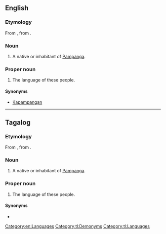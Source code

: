 {{also|pampango}}

==English==

===Etymology===
From {{bor|en|es|pampango}}, from {{m|es|Pampanga}}.

===Noun===
{{en-noun}}

# A native or inhabitant of [[Pampanga]].

===Proper noun===
{{en-proper noun}}

# The language of these people.

====Synonyms====
* [[Kapampangan]]

[[Category:en:Languages]]

----

==Tagalog==

===Etymology===
From {{bor|tl|es|pampango}}, from {{m|es|Pampanga}}.

===Noun===
{{tl-noun}}

# A native or inhabitant of [[Pampanga]].

===Proper noun===
{{tl-proper noun}}

# The language of these people.

====Synonyms====
* {{l|tl|Kapampangan}}

[[Category:tl:Demonyms]]
[[Category:tl:Languages]]